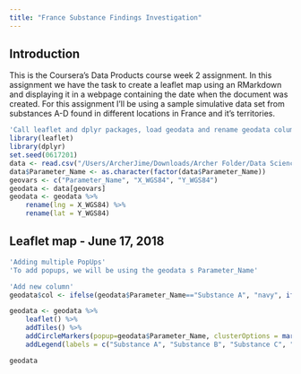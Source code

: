 ```yaml
---
title: "France Substance Findings Investigation"
---
```



## Introduction
This is the Coursera's Data Products course week 2 assignment.  In this assignment we have the task to create a leaflet map using an RMarkdown and displaying it in a webpage containing the date when the document was created.  For this assignment I'll be using a sample simulative data set from substances A-D found in different locations in France and it's territories.

``` r
'Call leaflet and dplyr packages, load geodata and rename geodata columns'
library(leaflet)
library(dplyr)
set.seed(0617201)
data <- read.csv("/Users/ArcherJime/Downloads/Archer Folder/Data Science/Data Science Specialization - Coursera/Coursera_DataProducts/Week2_LeafletProject_SampleDataSet.csv", header=TRUE)
data$Parameter_Name <- as.character(factor(data$Parameter_Name))
geovars <- c("Parameter_Name", "X_WGS84", "Y_WGS84")
geodata <- data[geovars]
geodata <- geodata %>%
    rename(lng = X_WGS84) %>%
    rename(lat = Y_WGS84)

```


## Leaflet map - June 17, 2018
``` r
'Adding multiple PopUps'
'To add popups, we will be using the geodata s Parameter_Name'

'Add new column'
geodata$col <- ifelse(geodata$Parameter_Name=="Substance A", "navy", ifelse(geodata$Parameter_Name=="Substance D", "red", ifelse(geodata$Parameter_Name=="Substance B (metabolite)", "dimgrey","green")))

geodata <- geodata %>% 
    leaflet() %>%
    addTiles() %>%
    addCircleMarkers(popup=geodata$Parameter_Name, clusterOptions = markerClusterOptions(), fill=TRUE, color=geodata$col) %>%
    addLegend(labels = c("Substance A", "Substance B", "Substance C", "Substance D"), colors = c("navy", "dimgrey", "green","red"))

```

``` r
geodata


```



